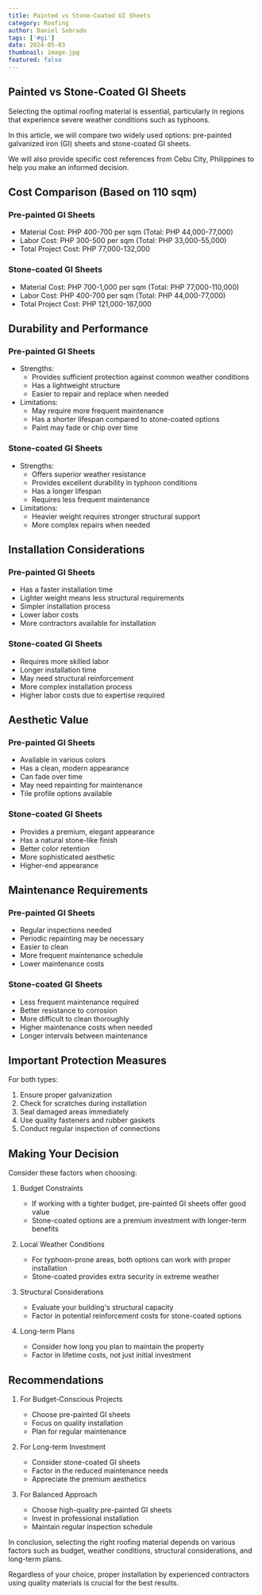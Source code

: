 ```yaml
---
title: Painted vs Stone-Coated GI Sheets
category: Roofing
author: Daniel Sobrado
tags: ['#gi']
date: 2024-05-03
thumbnail: image.jpg
featured: false
---
```


## Painted vs Stone-Coated GI Sheets

Selecting the optimal roofing material is essential, particularly in regions that experience severe weather conditions such as typhoons. 

In this article, we will compare two widely used options: pre-painted galvanized iron (GI) sheets and stone-coated GI sheets. 

We will also provide specific cost references from Cebu City, Philippines to help you make an informed decision.

## Cost Comparison (Based on 110 sqm)

### Pre-painted GI Sheets
- Material Cost: PHP 400-700 per sqm (Total: PHP 44,000-77,000) 
- Labor Cost: PHP 300-500 per sqm (Total: PHP 33,000-55,000)
- Total Project Cost: PHP 77,000-132,000

### Stone-coated GI Sheets  
- Material Cost: PHP 700-1,000 per sqm (Total: PHP 77,000-110,000)
- Labor Cost: PHP 400-700 per sqm (Total: PHP 44,000-77,000) 
- Total Project Cost: PHP 121,000-187,000

## Durability and Performance

### Pre-painted GI Sheets
- Strengths:
  - Provides sufficient protection against common weather conditions
  - Has a lightweight structure
  - Easier to repair and replace when needed
- Limitations:  
  - May require more frequent maintenance
  - Has a shorter lifespan compared to stone-coated options
  - Paint may fade or chip over time

### Stone-coated GI Sheets
- Strengths:
  - Offers superior weather resistance  
  - Provides excellent durability in typhoon conditions
  - Has a longer lifespan
  - Requires less frequent maintenance
- Limitations:
  - Heavier weight requires stronger structural support
  - More complex repairs when needed

## Installation Considerations

### Pre-painted GI Sheets
- Has a faster installation time
- Lighter weight means less structural requirements
- Simpler installation process 
- Lower labor costs
- More contractors available for installation

### Stone-coated GI Sheets
- Requires more skilled labor
- Longer installation time  
- May need structural reinforcement
- More complex installation process
- Higher labor costs due to expertise required

## Aesthetic Value 

### Pre-painted GI Sheets
- Available in various colors
- Has a clean, modern appearance
- Can fade over time
- May need repainting for maintenance  
- Tile profile options available

### Stone-coated GI Sheets
- Provides a premium, elegant appearance
- Has a natural stone-like finish
- Better color retention
- More sophisticated aesthetic
- Higher-end appearance

## Maintenance Requirements

### Pre-painted GI Sheets  
- Regular inspections needed
- Periodic repainting may be necessary
- Easier to clean 
- More frequent maintenance schedule
- Lower maintenance costs

### Stone-coated GI Sheets
- Less frequent maintenance required
- Better resistance to corrosion
- More difficult to clean thoroughly
- Higher maintenance costs when needed  
- Longer intervals between maintenance

## Important Protection Measures

For both types:
1. Ensure proper galvanization 
2. Check for scratches during installation
3. Seal damaged areas immediately
4. Use quality fasteners and rubber gaskets
5. Conduct regular inspection of connections

## Making Your Decision

Consider these factors when choosing:

1. Budget Constraints
   - If working with a tighter budget, pre-painted GI sheets offer good value
   - Stone-coated options are a premium investment with longer-term benefits

2. Local Weather Conditions  
   - For typhoon-prone areas, both options can work with proper installation
   - Stone-coated provides extra security in extreme weather

3. Structural Considerations
   - Evaluate your building's structural capacity
   - Factor in potential reinforcement costs for stone-coated options

4. Long-term Plans
   - Consider how long you plan to maintain the property 
   - Factor in lifetime costs, not just initial investment

## Recommendations

1. For Budget-Conscious Projects
   - Choose pre-painted GI sheets
   - Focus on quality installation 
   - Plan for regular maintenance

2. For Long-term Investment
    - Consider stone-coated GI sheets
    - Factor in the reduced maintenance needs
    - Appreciate the premium aesthetics 

3. For Balanced Approach 
    - Choose high-quality pre-painted GI sheets
    - Invest in professional installation
    - Maintain regular inspection schedule

In conclusion, selecting the right roofing material depends on various factors such as budget, weather conditions, structural considerations, and long-term plans. 

Regardless of your choice, proper installation by experienced contractors using quality materials is crucial for the best results.